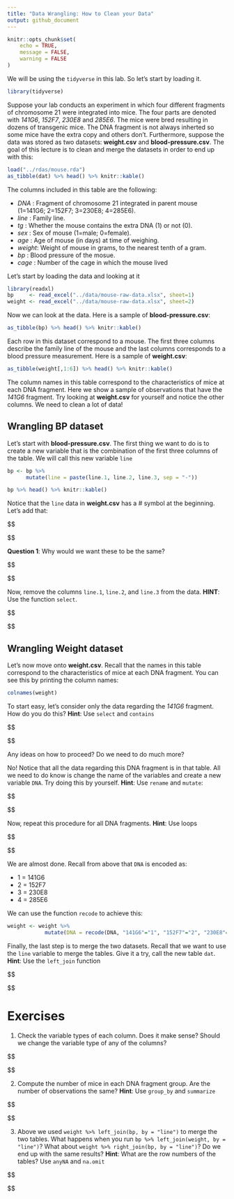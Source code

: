 ```yaml
---
title: "Data Wrangling: How to Clean your Data"
output: github_document
---
```


```r
knitr::opts_chunk$set(
	echo = TRUE,
	message = FALSE,
	warning = FALSE
)
```

We will be using the `tidyverse` in this lab. So let's start by loading it.

```r
library(tidyverse)
```

Suppose your lab conducts an experiment in which four different fragments of chromosome 21 were integrated into mice. The four parts are denoted with _141G6_, _152F7_, _230E8_ and _285E6_. The mice were bred resulting in dozens of  transgenic mice. The DNA fragment is not always inherted so some mice have the extra copy and others don't. Furthermore, suppose the data was stored as two datasets: **weight.csv** and **blood-pressure.csv**. The goal of this lecture is to clean and merge the datasets in order to end up with this:

```r
load("../rdas/mouse.rda")
as_tibble(dat) %>% head() %>% knitr::kable()
```

The columns included in this table are the following:

  - _DNA_   : Fragment of chromosome 21 integrated in parent mouse (1=141G6; 2=152F7; 3=230E8; 4=285E6).
  - _line_  : Family line.
  - _tg_    : Whether the mouse contains the extra DNA (1) or not (0).
  - _sex_   :  Sex of mouse (1=male; 0=female).
  - _age_   : Age of mouse (in days) at time of weighing.
  - _weight_: Weight of mouse in grams, to the nearest tenth of a gram.
  - _bp_    : Blood pressure of the mosue.
  - _cage_  : Number of the cage in which the mouse lived

Let's start by loading the data and looking at it

```r
library(readxl)
bp     <- read_excel("../data/mouse-raw-data.xlsx", sheet=1)
weight <- read_excel("../data/mouse-raw-data.xlsx", sheet=2) 
```

Now we can look at the data. Here is a sample of **blood-pressure.csv**:

```r
as_tibble(bp) %>% head() %>% knitr::kable()
```

Each row in this dataset correspond to a mouse. The first three columns describe the family line of the mouse and the last columns corresponds to a blood pressure measurement. Here is a sample of **weight.csv**:

```r
as_tibble(weight[,1:6]) %>% head() %>% knitr::kable()
```

The column names in this table correspond to the characteristics of mice at each DNA fragment. Here we show a sample of observations that have the _141G6_ fragment. Try looking at **weight.csv** for yourself and notice the other columns. We need to clean a lot of data! 

## Wrangling BP dataset

Let's start with **blood-pressure.csv**. The first thing we want to do is to create a new variable that is the combination of the first three columns of the table. We will call this new variable `line`

```r
bp <- bp %>%
      mutate(line = paste(line.1, line.2, line.3, sep = "-"))
```

```r
bp %>% head() %>% knitr::kable()
```

Notice that the `line` data in **weight.csv** has a # symbol at the beginning. Let's add that:

$$



$$

**Question 1**: Why would we want these to be the same? 

$$



$$

Now, remove the columns `line.1`, `line.2`, and `line.3` from the data. **HINT**: Use the function `select`.

$$



$$

## Wrangling Weight dataset

Let's now move onto **weight.csv**. Recall that the names in this table correspond to the characteristics of mice at each DNA fragment. You can see this by printing the column names:

```r
colnames(weight)
```

To start easy, let's consider only the data regarding the _141G6_ fragment. How do you do this? **Hint**: Use `select` and `contains`

$$



$$

Any ideas on how to proceed? Do we need to do much more? 

No! Notice that all the data regarding this DNA fragment is in that table. All we need to do know is change the name of the variables and create a new variable `DNA`. Try doing this by yourself. **Hint**: Use `rename` and `mutate`:

$$



$$

Now, repeat this procedure for all DNA fragments. **Hint**: Use loops

$$



$$

We are almost done. Recall from above that `DNA` is encoded as: 
 
 - 1 = 141G6
 - 2 = 152F7
 - 3 = 230E8
 - 4 = 285E6

We can use the function `recode` to achieve this:

```r
weight <- weight %>%
            mutate(DNA = recode(DNA, "141G6"="1", "152F7"="2", "230E8"="3", "285E6"="4"))
```

Finally, the last step is to merge the two datasets. Recall that we want to use the `line` variable to merge the tables. Give it a try, call the new table `dat`. **Hint**: Use the `left_join` function 

$$



$$

# Exercises 

1. Check the variable types of each column. Does it make sense? Should we change the variable type of any of the columns?

$$



$$

2. Compute the number of mice in each DNA fragment group. Are the number of observations the same? **Hint**: Use `group_by` and `summarize`

$$



$$

3. Above we used `weight %>% left_join(bp, by = "line")` to merge the two tables. What happens when you run `bp %>% left_join(weight, by = "line")`? What about `weight %>% right_join(bp, by = "line")`? Do we end up with the same results? **Hint**: What are the row numbers of the tables? Use `anyNA` and `na.omit`

$$



$$
